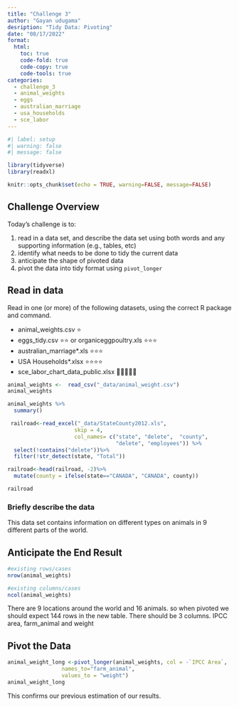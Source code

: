 ```yaml
---
title: "Challenge 3"
author: "Gayan udugama"
desription: "Tidy Data: Pivoting"
date: "08/17/2022"
format:
  html:
    toc: true
    code-fold: true
    code-copy: true
    code-tools: true
categories:
  - challenge_3
  - animal_weights
  - eggs
  - australian_marriage
  - usa_households
  - sce_labor
---
```


```r
#| label: setup
#| warning: false
#| message: false

library(tidyverse)
library(readxl)

knitr::opts_chunk$set(echo = TRUE, warning=FALSE, message=FALSE)
```

## Challenge Overview

Today's challenge is to:

1.  read in a data set, and describe the data set using both words and any supporting information (e.g., tables, etc)
2.  identify what needs to be done to tidy the current data
3.  anticipate the shape of pivoted data
4.  pivot the data into tidy format using `pivot_longer`

## Read in data

Read in one (or more) of the following datasets, using the correct R package and command.

-   animal_weights.csv ⭐
-   eggs_tidy.csv ⭐⭐ or organiceggpoultry.xls ⭐⭐⭐
-   australian_marriage\*.xls ⭐⭐⭐
-   USA Households\*.xlsx ⭐⭐⭐⭐
-   sce_labor_chart_data_public.xlsx 🌟🌟🌟🌟🌟

```r
animal_weights <-  read_csv("_data/animal_weight.csv")
animal_weights
```
```r
animal_weights %>% 
  summary()
```
```r
 railroad<-read_excel("_data/StateCounty2012.xls",
                     skip = 4,
                     col_names= c("state", "delete",  "county",
                                  "delete", "employees")) %>% 
  select(!contains("delete"))%>%
  filter(!str_detect(state, "Total"))

railroad<-head(railroad, -2)%>%
  mutate(county = ifelse(state=="CANADA", "CANADA", county))

railroad
```

### Briefly describe the data

This data set contains information on different types on animals in 9 different parts of the world. 

## Anticipate the End Result

```r
#existing rows/cases
nrow(animal_weights)

#existing columns/cases
ncol(animal_weights)
```

There are 9 locations around the world and 16 animals. so when pivoted we should expect 144 rows in the new table. There should be 3 columns. IPCC area, farm_animal and weight 


## Pivot the Data

```r
animal_weight_long <-pivot_longer(animal_weights, col = -`IPCC Area`,
                 names_to="farm_animal",
                 values_to = "weight")
animal_weight_long
```


This confirms our previous estimation of our results. 
